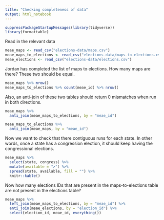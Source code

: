 ```yaml
---
title: "Checking completeness of data"
output: html_notebook
---
```


```r
suppressPackageStartupMessages(library(tidyverse))
library(formattable)
```

Read in the relevant data

```r
meae_maps <- read_csv("elections-data/maps.csv")
meae_maps_to_elections <- read_csv("elections-data/maps-to-elections.csv")
meae_elections <- read_csv("elections-data/elections.csv")
```


Jordan has completed the list of maps to elections. How many maps are there? These two should be equal.

```r
meae_maps %>% nrow()
meae_maps_to_elections %>% count(meae_id) %>% nrow()
```

Also, an anti-join of these two tables should return 0 mismatches when run in both directions.

```r
meae_maps %>% 
  anti_join(meae_maps_to_elections, by = "meae_id")

meae_maps_to_elections %>% 
  anti_join(meae_maps, by = "meae_id")
```

Now we want to check that there contiguous runs for each state. In other words, once a state has a congression election, it should keep having the congressional elections.

```r
meae_maps %>% 
  select(state, congress) %>% 
  mutate(available = "✔") %>% 
  spread(state, available, fill = "") %>% 
  knitr::kable()
```

Now how many elections IDs that are present in the maps-to-elections table are not present in the elections table?

```r
meae_maps %>% 
  left_join(meae_maps_to_elections, by = "meae_id") %>% 
  anti_join(meae_elections, by = "election_id") %>% 
  select(election_id, meae_id, everything())
```


